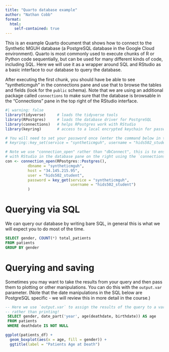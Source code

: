 ```yaml
---
title: "Quarto database example"
author: "Nathan Cobb"
format: 
  html:
    self-contained: true
---
```


This is an example Quarto document that shows how to connect to the Synthetic MGUH database (a PostgreSQL database in the Google Cloud environment). Quarto is most commonly used to execute chunks of R or Python code sequentially, but can be used for many different kinds of code, including SQL. Here we will use it as a wrapper around SQL and RStudio as a basic interface to our database to query the database.

After executing the first chunk, you should have be able to see "syntheticmguh" in the connections pane and use that to browse the tables and fields (look for the `public` schema). Note that we are using an additional package called `connections` to make sure that the database is browsable in the "Connections" pane in the top right of the RStudio interface. 

```r
#| warning: false
library(tidyverse)     # loads the tidyverse tools
library(RPostgres)     # loads the database driver for PostgreSQL
library(connections)   # helps RPostgres work with RStudio
library(keyring)       # access to a local encrypted keychain for passwords

# You will need to set your password once (enter the command below in the console):
# keyring::key_set(service = "syntheticmguh", username = "hids502_student", prompt = "Password: ")

# Note we use "connection_open" rather than "dbConnect", this is to ensure full integration
# with RStudio in the database pane on the right using the `connections` package.
con <- connection_open(RPostgres::Postgres(),
          dbname = "syntheticmguh",
          host = "34.145.215.95",
          user = "hids502_student",
          password = key_get(service = "syntheticmguh", 
                             username = "hids502_student")
          )
```

# Querying via SQL

We can query our database by writing bare SQL, in general this is what we will expect you to do most of the time.

```sql
SELECT gender, COUNT(*) total_patients 
FROM patients
GROUP BY gender
```

# Querying and saving 

Sometimes you may want to take the results from your query and then pass them to plotting or other manipulations. You can do this with the `output.var` parameter. (Note that the date manipulations in the SQL below are PostgreSQL specific - we will review this in more detail in the course.)

```sql
-- Here we use `output.var` to assign the results of the query to a variable
-- rather than printing!
 SELECT gender, date_part('year', age(deathdate, birthdate)) AS age
 FROM patients
 WHERE deathdate IS NOT NULL
```

```r
ggplot(patients_df) + 
  geom_boxplot(aes(x = age, fill = gender)) +
  ggtitle(label = "Patients Age at Death")
```
